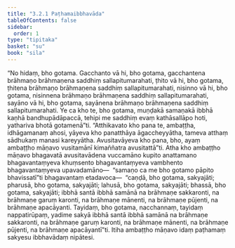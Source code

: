 ```yaml
---
title: "3.2.1 Paṭhamaibbhavāda"
tableOfContents: false
sidebar:
  order: 1
type: "tipitaka"
basket: "su"
book: "sila"
---
```



<DynamicBreadcrumb />

<Division number="263" book="sila">

<Paragraph number="357" book="sila">
“No hidaṃ, bho gotama. Gacchanto vā hi, bho gotama, gacchantena brāhmaṇo brāhmaṇena saddhiṃ sallapitumarahati, ṭhito vā hi, bho gotama, ṭhitena brāhmaṇo brāhmaṇena saddhiṃ sallapitumarahati, nisinno vā hi, bho gotama, nisinnena brāhmaṇo brāhmaṇena saddhiṃ sallapitumarahati, sayāno vā hi, bho gotama, sayānena brāhmaṇo brāhmaṇena saddhiṃ sallapitumarahati. Ye ca kho te, bho gotama, muṇḍakā samaṇakā ibbhā kaṇhā bandhupādāpaccā, tehipi me saddhiṃ evaṃ kathāsallāpo hoti, yathariva bhotā gotamenā”ti. “Atthikavato kho pana te, ambaṭṭha, idhāgamanaṃ ahosi, yāyeva kho panatthāya āgaccheyyātha, tameva atthaṃ sādhukaṃ manasi kareyyātha. Avusitavāyeva kho pana, bho, ayaṃ ambaṭṭho māṇavo vusitamānī kimaññatra avusitattā”ti.
</Paragraph>

</Division>
<Division number="264" book="sila">

<Paragraph number="358" book="sila">
Atha kho ambaṭṭho māṇavo bhagavatā avusitavādena vuccamāno kupito anattamano bhagavantaṃyeva khuṃsento bhagavantaṃyeva vambhento bhagavantaṃyeva upavadamāno—  “samaṇo ca me bho gotamo pāpito bhavissatī”ti bhagavantaṃ etadavoca—  “caṇḍā, bho gotama, sakyajāti; pharusā, bho gotama, sakyajāti; lahusā, bho gotama, sakyajāti; bhassā, bho gotama, sakyajāti; ibbhā santā ibbhā samānā na brāhmaṇe sakkaronti, na brāhmaṇe garuṃ karonti, na brāhmaṇe mānenti, na brāhmaṇe pūjenti, na brāhmaṇe apacāyanti. Tayidaṃ, bho gotama, nacchannaṃ, tayidaṃ nappatirūpaṃ, yadime sakyā ibbhā santā ibbhā samānā na brāhmaṇe sakkaronti, na brāhmaṇe garuṃ karonti, na brāhmaṇe mānenti, na brāhmaṇe pūjenti, na brāhmaṇe apacāyantī”ti. Itiha ambaṭṭho māṇavo idaṃ paṭhamaṃ sakyesu ibbhavādaṃ nipātesi.
</Paragraph>
</Division>